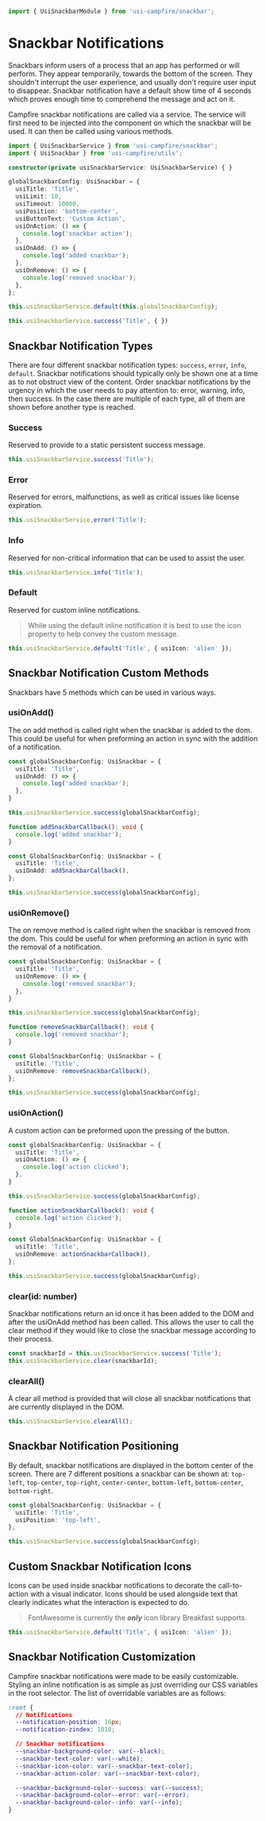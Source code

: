 ```ts
import { UsiSnackbarModule } from 'usi-campfire/snackbar';
```

# Snackbar Notifications
Snackbars inform users of a process that an app has performed or will perform. They appear temporarily, towards the
bottom of the screen. They shouldn't interrupt the user experience, and usually don't require user input to disappear.
Snackbar notification have a default show time of 4 seconds which proves enough time to comprehend the message and act
on it.

Campfire snackbar notifications are called via a service. The service will first need to be injected into the component on
which the snackbar will be used. It can then be called using various methods.

```ts
import { UsiSnackbarService } from 'usi-campfire/snackbar';
import { UsiSnackbar } from 'usi-campfire/utils';

constructor(private usiSnackbarService: UsiSnackbarService) { }

globalSnackbarConfig: UsiSnackbar = {
  usiTitle: 'Title',
  usiLimit: 10,
  usiTimeout: 10000,
  usiPosition: 'bottom-center',
  usiButtonText: 'Custom Action',
  usiOnAction: () => {
    console.log('snackbar action');
  },
  usiOnAdd: () => {
    console.log('added snackbar');
  },
  usiOnRemove: () => {
    console.log('removed snackbar');
  },
};

this.usiSnackbarService.default(this.globalSnackbarConfig);

this.usiSnackbarService.success('Title', { })
```

## Snackbar Notification Types
There are four different snackbar notification types: `success`, `error`, `info`, `default`. Snackbar notifications
should typically only be shown one at a time as to not obstruct view of the content. Order snackbar notifications by the
urgency in which the user needs to pay attention to: error, warning, info, then success. In the case there are multiple
of each type, all of them are shown before another type is reached.

### Success
Reserved to provide to a static persistent success message.

```ts
this.usiSnackbarService.success('Title');
```

### Error
Reserved for errors, malfunctions, as well as critical issues like license expiration.

```ts
this.usiSnackbarService.error('Title');
```

### Info
Reserved for non-critical information that can be used to assist the user.

```ts
this.usiSnackbarService.info('Title');
```

### Default
Reserved for custom inline notifications.

> While using the default inline notification it is best to use the icon property to help convey the custom message.

```ts
this.usiSnackbarService.default('Title', { usiIcon: 'alien' });
```

## Snackbar Notification Custom Methods
Snackbars have 5 methods which can be used in various ways.

### usiOnAdd()
The on add method is called right when the snackbar is added to the dom. This could be useful for when preforming an
action in sync with the addition of a notification.

```ts
const globalSnackbarConfig: UsiSnackbar = {
  usiTitle: 'Title',
  usiOnAdd: () => {
    console.log('added snackbar');
  },
}

this.usiSnackbarService.success(globalSnackbarConfig);
```

```ts
function addSnackbarCallback(): void {
  console.log('added snackbar');
}

const GlobalSnackbarConfig: UsiSnackbar = {
  usiTitle: 'Title',
  usiOnAdd: addSnackbarCallback(),
};

this.usiSnackbarService.success(globalSnackbarConfig);
```

### usiOnRemove()
The on remove method is called right when the snackbar is removed from the dom. This could be useful for when preforming
an action in sync with the removal of a notification.

```ts
const globalSnackbarConfig: UsiSnackbar = {
  usiTitle: 'Title',
  usiOnRemove: () => {
    console.log('removed snackbar');
  },
}

this.usiSnackbarService.success(globalSnackbarConfig);
```

```ts
function removeSnackbarCallback(): void {
  console.log('removed snackbar');
}

const GlobalSnackbarConfig: UsiSnackbar = {
  usiTitle: 'Title',
  usiOnRemove: removeSnackbarCallback(),
};

this.usiSnackbarService.success(globalSnackbarConfig);
```

### usiOnAction()
A custom action can be preformed upon the pressing of the button.

```ts
const globalSnackbarConfig: UsiSnackbar = {
  usiTitle: 'Title',
  usiOnAction: () => {
    console.log('action clicked');
  },
}

this.usiSnackbarService.success(globalSnackbarConfig);
```

```ts
function actionSnackbarCallback(): void {
  console.log('action clicked');
}

const GlobalSnackbarConfig: UsiSnackbar = {
  usiTitle: 'Title',
  usiOnRemove: actionSnackbarCallback(),
};

this.usiSnackbarService.success(globalSnackbarConfig);
```

### clear(id: number)
Snackbar notifications return an id once it has been added to the DOM and after the usiOnAdd method has been called.
This allows the user to call the clear method if they would like to close the snackbar message according to their
process.

```ts
const snackbarId = this.usiSnackbarService.success('Title');
this.usiSnackbarService.clear(snackbarId);
```

### clearAll()
A clear all method is provided that will close all snackbar notifications that are currently displayed in the DOM.

```ts
this.usiSnackbarService.clearAll();
```

## Snackbar Notification Positioning
By default, snackbar notifications are displayed in the bottom center of the screen. There are 7 different positions a
snackbar can be shown at: `top-left`, `top-center`, `top-right`, `center-center`, `bottom-left`, `bottom-center`,
`bottom-right`.

```ts
const globalSnackbarConfig: UsiSnackbar = {
  usiTitle: 'Title',
  usiPosition: 'top-left',
};

this.usiSnackbarService.success(globalSnackbarConfig);
```

## Custom Snackbar Notification Icons
Icons can be used inside snackbar notifications to decorate the call-to-action with a visual indicator. Icons should be
used alongside text that clearly indicates what the interaction is expected to do.

> FontAwesome is currently the ***only*** icon library Breakfast supports.

```ts
this.usiSnackbarService.default('Title', { usiIcon: 'alien' });
```

## Snackbar Notification Customization
Campfire snackbar notifications were made to be easily customizable. Styling an inline notification is as simple as just
overriding our CSS variables in the root selector. The list of overridable variables are as follows:

```css
:root {
  // Notifications
  --notification-position: 16px;
  --notification-zindex: 1010;

  // Snackbar notifications
  --snackbar-background-color: var(--black);
  --snackbar-text-color: var(--white);
  --snackbar-icon-color: var(--snackbar-text-color);
  --snackbar-action-color: var(--snackbar-text-color);

  --snackbar-background-color--success: var(--success);
  --snackbar-background-color--error: var(--error);
  --snackbar-background-color--info: var(--info);
}
```

